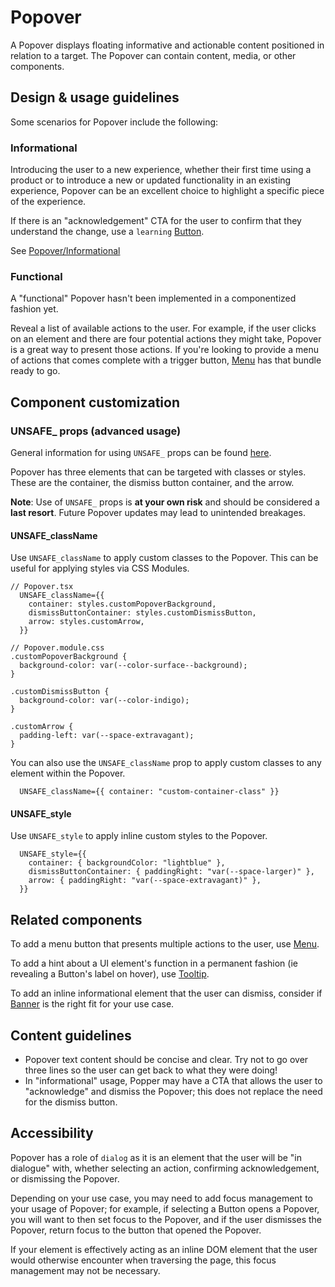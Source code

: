 
<Meta title="Components/Overlays/Popover" />

# Popover

A Popover displays floating informative and actionable content positioned in
relation to a target. The Popover can contain content, media, or other
components.

## Design & usage guidelines

Some scenarios for Popover include the following:

### Informational

Introducing the user to a new experience, whether their first time using a
product or to introduce a new or updated functionality in an existing
experience, Popover can be an excellent choice to highlight a specific piece of
the experience.

If there is an "acknowledgement" CTA for the user to confirm that they
understand the change, use a `learning`
[Button](../?path=/docs/components-actions-button--docs).

See
[Popover/Informational](../?path=/story/components-overlays-popover-web--informational)

### Functional

<Banner type="warning" dismissible={false}>
  A "functional" Popover hasn't been implemented in a componentized fashion yet.
</Banner>

Reveal a list of available actions to the user. For example, if the user clicks
on an element and there are four potential actions they might take, Popover is a
great way to present those actions. If you're looking to provide a menu of
actions that comes complete with a trigger button,
[Menu](../?path=/docs/components-navigation-menu--docs) has that bundle ready to
go.

## Component customization

### UNSAFE\_ props (advanced usage)

General information for using `UNSAFE_` props can be found
[here](https://atlantis.getjobber.com/storybook/?path=/docs/guides-customizing-components--docs#unsafe_-props).

Popover has three elements that can be targeted with classes or styles. These
are the container, the dismiss button container, and the arrow.

**Note**: Use of `UNSAFE_` props is **at your own risk** and should be
considered a **last resort**. Future Popover updates may lead to unintended
breakages.

#### UNSAFE_className

Use `UNSAFE_className` to apply custom classes to the Popover. This can be
useful for applying styles via CSS Modules.

```tsx
// Popover.tsx
  UNSAFE_className={{
    container: styles.customPopoverBackground,
    dismissButtonContainer: styles.customDismissButton,
    arrow: styles.customArrow,
  }}

// Popover.module.css
.customPopoverBackground {
  background-color: var(--color-surface--background);
}

.customDismissButton {
  background-color: var(--color-indigo);
}

.customArrow {
  padding-left: var(--space-extravagant);
}
```

You can also use the `UNSAFE_className` prop to apply custom classes to any
element within the Popover.

```tsx
  UNSAFE_className={{ container: "custom-container-class" }}
```

#### UNSAFE_style

Use `UNSAFE_style` to apply inline custom styles to the Popover.

```tsx
  UNSAFE_style={{
    container: { backgroundColor: "lightblue" },
    dismissButtonContainer: { paddingRight: "var(--space-larger)" },
    arrow: { paddingRight: "var(--space-extravagant)" },
  }}
```

## Related components

To add a menu button that presents multiple actions to the user, use
[Menu](../?path=/docs/components-navigation-menu--docs).

To add a hint about a UI element's function in a permanent fashion (ie revealing
a Button's label on hover), use
[Tooltip](../?path=/docs/components-overlays-tooltip--docs).

To add an inline informational element that the user can dismiss, consider if
[Banner](../?path=/docs/components-status-and-feedback-banner--docs) is the
right fit for your use case.

## Content guidelines

- Popover text content should be concise and clear. Try not to go over three
  lines so the user can get back to what they were doing!
- In "informational" usage, Popper may have a CTA that allows the user to
  "acknowledge" and dismiss the Popover; this does not replace the need for the
  dismiss button.

## Accessibility

Popover has a role of `dialog` as it is an element that the user will be "in
dialogue" with, whether selecting an action, confirming acknowledgement, or
dismissing the Popover.

Depending on your use case, you may need to add focus management to your usage
of Popover; for example, if selecting a Button opens a Popover, you will want to
then set focus to the Popover, and if the user dismisses the Popover, return
focus to the button that opened the Popover.

If your element is effectively acting as an inline DOM element that the user
would otherwise encounter when traversing the page, this focus management may
not be necessary.
